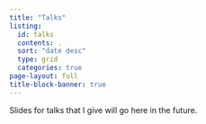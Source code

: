 ```yaml
---
title: "Talks"
listing:
  id: talks
  contents: .
  sort: "date desc"
  type: grid
  categories: true
page-layout: full
title-block-banner: true
---
```


Slides for talks that I give will go here in the future.

::: {#talks}
:::